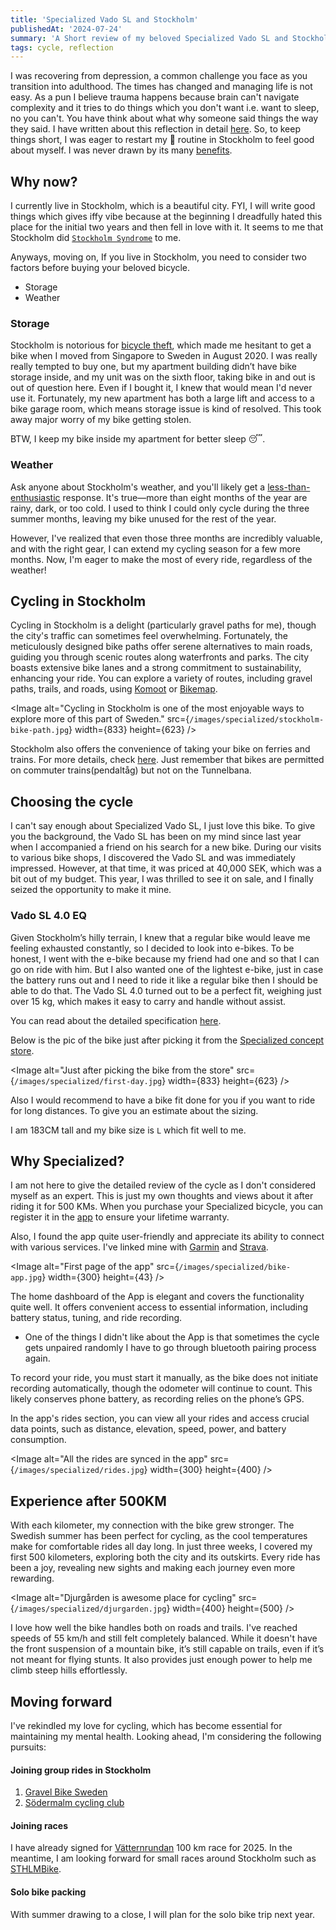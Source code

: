 ```yaml
---
title: 'Specialized Vado SL and Stockholm'
publishedAt: '2024-07-24'
summary: 'A Short review of my beloved Specialized Vado SL and Stockholm'
tags: cycle, reflection
---
```


I was recovering from depression, a common challenge you face as you transition into adulthood. The times has changed and managing life is not easy.
As a pun I believe trauma happens because brain can't navigate complexity and it tries to do things which you don't want i.e. want to sleep, no you can't.
You have think about what why someone said things the way they said. I have written about this reflection in detail [here](/blog/cycling-hobby).
So, to keep things short, I was eager to restart my 🚴 routine in Stockholm to feel good about myself.
I was never drawn by its many [benefits](https://pubmed.ncbi.nlm.nih.gov/21496106/).

## Why now?

I currently live in Stockholm, which is a beautiful city. FYI, I will write good things which gives iffy vibe because at the beginning I dreadfully hated this
place for the initial two years and then fell in love with it. It seems to me that
Stockholm did [`Stockholm Syndrome`](https://en.wikipedia.org/wiki/Stockholm_syndrome) to me.

Anyways, moving on, If you live in Stockholm, you need to consider two factors before buying your beloved bicycle.

- Storage
- Weather

### Storage

Stockholm is notorious for [bicycle theft](https://bra.se/bra-in-english/home/crime-and-statistics/swedish-crime-survey.html),
which made me hesitant to get a bike when I moved from Singapore to Sweden in August 2020. I was really really tempted to buy one,
but my apartment building didn’t have bike storage inside, and my unit was on the sixth floor, taking bike in and out is out of question here.
Even if I bought it, I knew that would mean I'd never use it. Fortunately, my new apartment has both a large lift and access to a bike garage room,
which means storage issue is kind of resolved. This took away major worry of my bike getting stolen.

BTW, I keep my bike inside my apartment for better sleep 😴.

### Weather

Ask anyone about Stockholm's weather, and you'll likely get a [less-than-enthusiastic](https://studyinsweden.se/blogs/2020/02/24/the-horrifying-the-unbearable-the-terrible-swedish-winter/) response.
It's true—more than eight months of the year are rainy, dark, or too cold.
I used to think I could only cycle during the three summer months, leaving my bike unused for
the rest of the year.

However, I've realized that even those three months are incredibly valuable, and with the right gear,
I can extend my cycling season for a few more months. Now, I'm eager to make the most of every ride,
regardless of the weather!

## Cycling in Stockholm

Cycling in Stockholm is a delight (particularly gravel paths for me), though the city's traffic can sometimes feel overwhelming.
Fortunately, the meticulously designed bike paths offer serene alternatives to main roads,
guiding you through scenic routes along waterfronts and parks. The city boasts extensive bike lanes and
a strong commitment to sustainability, enhancing your ride. You can explore a variety of routes,
including gravel paths, trails, and roads, using [Komoot](https://www.komoot.com/guide/61830/cycling-in-stockholm)
or [Bikemap](https://www.bikemap.net/en/l/2673730/).

<Image
  alt="Cycling in Stockholm is one of the most enjoyable ways to explore more of this part of Sweden."
  src={`/images/specialized/stockholm-bike-path.jpg`}
  width={833}
  height={623}
/>

Stockholm also offers the convenience of taking your bike on ferries and trains. For more details,
check [here](https://sl.se/en/in-english/getting-around/bikes-on-board/).
Just remember that bikes are permitted on commuter trains(pendaltåg) but not on the Tunnelbana.

## Choosing the cycle

I can't say enough about Specialized Vado SL, I just love this bike. To give you the background, the Vado SL has been on my mind since last
year when I accompanied a friend on his search for a new bike. During our visits to various bike shops,
I discovered the Vado SL and was immediately impressed. However, at that time, it was priced at 40,000 SEK,
which was a bit out of my budget. This year, I was thrilled to see it on sale, and I finally seized the opportunity to make it mine.

### Vado SL 4.0 EQ

Given Stockholm’s hilly terrain, I knew that a regular bike would leave me feeling exhausted constantly, so I decided to look into e-bikes.
To be honest, I went with the e-bike because my friend had one and so that I can go on ride with him.
But I also wanted one of the lightest e-bike, just in case the battery runs out and I need to ride it like a regular bike then I should be able
to do that. The Vado SL 4.0 turned out to be a perfect fit, weighing just over 15 kg, which makes it easy to carry and handle without assist.

You can read about the detailed specification [here](https://www.specialized.com/se/sv/shop/cyklar/stadscyklar/e-turbo-vado).

Below is the pic of the bike just after picking it from the [Specialized concept store](https://www.scsgbg.se/).

<Image
  alt="Just after picking the bike from the store"
  src={`/images/specialized/first-day.jpg`}
  width={833}
  height={623}
/>

Also I would recommend to have a bike fit done for you if you want to ride for long distances. To give you an estimate about the sizing.

<Callout emoji="📐">

I am 183CM tall and my bike size is `L` which fit well to me.

</Callout>

## Why Specialized?

I am not here to give the detailed review of the cycle as I don't considered myself as an expert. This is just my own thoughts and views
about it after riding it for 500 KMs. When you purchase your Specialized bicycle, you can register
it in the [app](https://www.specialized.com/us/en/app) to ensure your lifetime warranty.

Also, I found the app quite user-friendly and appreciate its ability to connect with various services.
I've linked mine with [Garmin](https://connect.garmin.com/modern/profile/0c0e9682-cd03-443c-b376-27cfc6ba3fd9)
and [Strava](https://www.strava.com/athletes/12576125).

<Image
  alt="First page of the app"
  src={`/images/specialized/bike-app.jpg`}
  width={300}
  height={43}
/>

The home dashboard of the App is elegant and covers the functionality quite well. It
offers convenient access to essential information, including battery status, tuning, and ride recording.

- One of the things I didn't like about the App is that sometimes the cycle gets unpaired randomly I have to go through bluetooth
  pairing process again.

<Callout emoji="💭">

To record your ride, you must start it manually, as the bike does not initiate recording automatically,
though the odometer will continue to count. This likely conserves phone battery, as recording relies on the phone’s GPS.

</Callout>

In the app's rides section, you can view all your rides and access crucial data points,
such as distance, elevation, speed, power, and battery consumption.

<Image
  alt="All the rides are synced in the app"
  src={`/images/specialized/rides.jpg`}
  width={300}
  height={400}
/>

## Experience after 500KM

With each kilometer, my connection with the bike grew stronger. The Swedish summer has been perfect for cycling,
as the cool temperatures make for comfortable rides all day long. In just three weeks, I covered my first 500 kilometers,
exploring both the city and its outskirts. Every ride has been a joy, revealing new sights and making each journey even more rewarding.

<Image
  alt="Djurgården is awesome place for cycling"
  src={`/images/specialized/djurgarden.jpg`}
  width={400}
  height={500}
/>

I love how well the bike handles both on roads and trails. I've reached speeds of 55 km/h and still felt completely balanced.
While it doesn't have the front suspension of a mountain bike, it’s still capable on trails, even if it’s not meant for flying stunts.
It also provides just enough power to help me climb steep hills effortlessly.

## Moving forward

I've rekindled my love for cycling, which has become essential for maintaining my mental health.
Looking ahead, I'm considering the following pursuits:

#### Joining group rides in Stockholm

1. [Gravel Bike Sweden](https://www.strava.com/clubs/567025)
2. [Södermalm cycling club](https://www.sodermalmafc.se/cycling-club/)

#### Joining races

I have already signed for [Vätternrundan](https://vatternrundan.se/vatternrundan100km/sv/) 100 km race for 2025. In the
meantime, I am looking forward for small races around Stockholm such as [STHLMBike](https://sthlmbike.se/).

#### Solo bike packing

With summer drawing to a close, I will plan for the solo bike trip next year.
